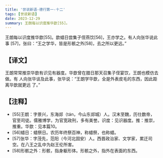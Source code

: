 ```yaml
---
title: '世说新语-德行第一-十二'
tags: [世说新语]
date: 2023-12-29
summary: 王朗每以识度推华歆[55]。
---
```


王朗每以识度推华歆[55]。歆蜡日尝集子侄燕饮[56]，王亦学之。有人向张华说此事
[57]，张曰：“王之学华，皆是形骸之外[58]，去之所以更远。”

## 【译文】

王朗常常推崇华歆有识见有器度。华歆曾在腊日那天召集子侄宴饮，王朗也模仿去做。有
人向张华谈及此事，张华说：“王朗学华歆，全是外表皮毛的东西，因此距离华歆就更远
了。”

## 【注释】

- [55]王朗：字景兴，东海郯（tán，今山东郯城）人。汉末至魏，历仕数帝，官至司徒。儒雅博学，为官宽政刑，多有美誉。识度：见识器度。推：推崇，推重。华歆：见本篇10。
- [56]蜡日：蜡祭日。农历年终祭百神，称蜡祭，也称蜡。
- [57]张华：字茂先，范阳（今河北固安）人。西晋政治家、文学家，累迁司空。在八王之乱中为赵王伦所害。
- [58]形骸之外：形骸，指身躯形体。形骸之外，指外在表面的东西。